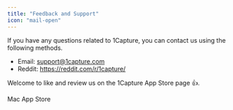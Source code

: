 ```yaml
---
title: "Feedback and Support"
icon: "mail-open"
---
```


If you have any questions related to 1Capture, you can contact us using the following methods.

- Email: [support@1capture.com](mailto:support@1capture.com)
- Reddit: https://reddit.com/r/1capture/

Welcome to like and review us on the 1Capture App Store page 👍.

<Card title="1Capture Download" icon="circle-arrow-down" horizontal href="https://apps.apple.com/app/id6742318274">
  Mac App Store
</Card>